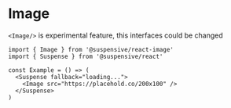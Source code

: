 
# Image

<Callout type='experimental'>

`<Image/>` is experimental feature, this interfaces could be changed

</Callout>

```tsx /Image/
import { Image } from '@suspensive/react-image'
import { Suspense } from '@suspensive/react'

const Example = () => (
  <Suspense fallback="loading...">
    <Image src="https://placehold.co/200x100" />
  </Suspense>
)
```

